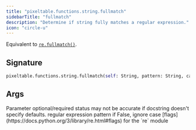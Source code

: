 ```yaml
---
title: "pixeltable.functions.string.fullmatch"
sidebarTitle: "fullmatch"
description: "Determine if string fully matches a regular expression."
icon: "circle-u"
---
```

Equivalent to [`re.fullmatch()`](https://docs.python.org/3/library/re.html#re.fullmatch).


## Signature

```python
pixeltable.functions.string.fullmatch(self: String, pattern: String, case: Bool, flags: Int) -> Bool
```

## Args

<Note>
Parameter optional/required status may not be accurate if docstring doesn't specify defaults.
</Note>

<ParamField path="pattern" type="String" required>
  regular expression pattern


</ParamField>

<ParamField path="case" type="Bool" required>
  if False, ignore case


</ParamField>

<ParamField path="flags" type="Int" required>
  [flags](https://docs.python.org/3/library/re.html#flags) for the `re` module


</ParamField>

